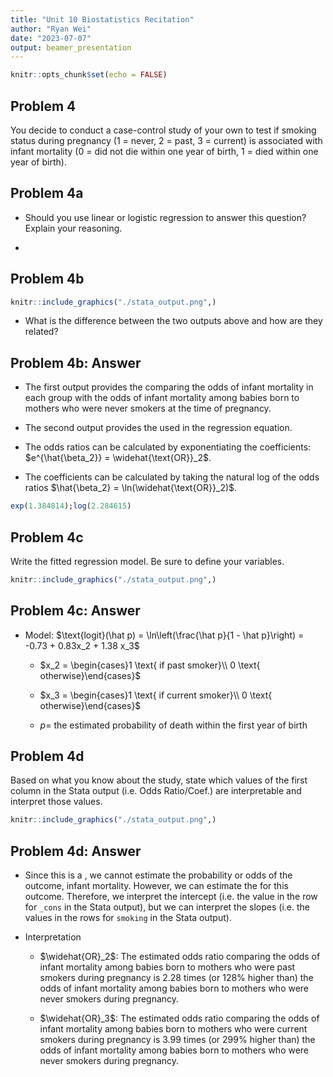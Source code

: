 ```yaml
---
title: "Unit 10 Biostatistics Recitation"
author: "Ryan Wei"
date: "2023-07-07"
output: beamer_presentation
---
```


```r
knitr::opts_chunk$set(echo = FALSE)
```

## Problem 4

You decide to conduct a case-control study of your own to test if smoking status during pregnancy (1 = never, 2 = past, 3 = current) is associated with infant mortality (0 = did not die within one year of birth, 1 = died within one year of birth). 

## Problem 4a

- Should you use linear or logistic regression to answer this question? Explain your reasoning. 

\pause

  - \textcolor{red}{Binary outcome $\rightarrow$ Logistic regression}

## Problem 4b

```r
knitr::include_graphics("./stata_output.png",)
```
- What is the difference between the two outputs above and how are they related? 


## Problem 4b: Answer
    
  - The first output provides the \textcolor{red}{odds ratios} comparing the odds of infant mortality in each group with the odds of infant mortality among babies born to mothers who were never smokers at the time of pregnancy. 
  
  \pause
  
  - The second output provides the \textcolor{red}{coefficients} used in the regression equation.
  
  \pause
  
  - The odds ratios can be calculated by exponentiating the coefficients: $e^{\hat{\beta_2}} = \widehat{\text{OR}}_2$.
  
  - The coefficients can be calculated by taking the natural log of the odds ratios $\hat{\beta_2} = \ln(\widehat{\text{OR}}_2)$.
  
```r
exp(1.384814);log(2.284615)
```
  
## Problem 4c

Write the fitted regression model. Be sure to define your variables.

```r
knitr::include_graphics("./stata_output.png",)
```

## Problem 4c: Answer

- Model: $\text{logit}(\hat p) = \ln\left(\frac{\hat p}{1 - \hat p}\right) = -0.73 + 0.83x_2 + 1.38 x_3$

  - $x_2 = \begin{cases}1 \text{ if past smoker}\\ 0 \text{ otherwise}\end{cases}$
  
  - $x_3 = \begin{cases}1 \text{ if current smoker}\\ 0 \text{ otherwise}\end{cases}$
  
  - $p =$ the estimated probability of death within the first year of birth 
  

## Problem 4d

Based on what you know about the study, state which values of the first column in the Stata output (i.e. Odds Ratio/Coef.) are interpretable and interpret those values. 

```r
knitr::include_graphics("./stata_output.png",)
```


## Problem 4d: Answer

- Since this is a \textcolor{red}{case-control study}, we cannot estimate the probability or odds of the outcome, infant mortality. However, we can estimate the \textcolor{red}{odds ratio} for this outcome. Therefore, we \textcolor{red}{cannot} interpret the intercept (i.e. the value in the row for `_cons` in the Stata output), but we can interpret the slopes (i.e. the values in the rows for `smoking` in the Stata output). 

\pause

- Interpretation

  - $\widehat{OR}_2$: The estimated odds ratio comparing the odds of infant mortality among babies born to mothers who were past smokers during pregnancy is 2.28 times (or 128\% higher than) the odds of infant mortality among babies born to mothers who were never smokers during pregnancy. 


  - $\widehat{OR}_3$: The estimated odds ratio comparing the odds of infant mortality among babies born to mothers who were current smokers during pregnancy is 3.99 times (or 299\% higher than) the odds of infant mortality among babies born to mothers who were never smokers during pregnancy.


